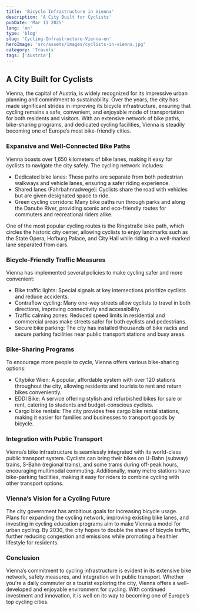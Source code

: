 ```yaml
---
title: 'Bicycle Infrastructure in Vienna'
description: 'A City Built for Cyclists'
pubDate: 'Mar 11 2025'
lang: 'en'
type: 'blog'
slug: 'Cycling-Infrastructure-Vienna-en'
heroImage: 'src/assets/images/cyclists-in-vienna.jpg'
category: 'Travels'
tags: ['Austria']
---
```


## A City Built for Cyclists

Vienna, the capital of Austria, is widely recognized for its impressive urban planning and commitment to sustainability. Over the years, the city has made significant strides in improving its bicycle infrastructure, ensuring that cycling remains a safe, convenient, and enjoyable mode of transportation for both residents and visitors. With an extensive network of bike paths, bike-sharing programs, and dedicated cycling facilities, Vienna is steadily becoming one of Europe’s most bike-friendly cities.

### Expansive and Well-Connected Bike Paths

Vienna boasts over 1,650 kilometers of bike lanes, making it easy for cyclists to navigate the city safely. The cycling network includes:

- Dedicated bike lanes: These paths are separate from both pedestrian walkways and vehicle lanes, ensuring a safer riding experience.
- Shared lanes (Fahrbahnradwege): Cyclists share the road with vehicles but are given designated space to ride.
- Green cycling corridors: Many bike paths run through parks and along the Danube River, providing scenic and eco-friendly routes for commuters and recreational riders alike.

One of the most popular cycling routes is the Ringstraße bike path, which circles the historic city center, allowing cyclists to enjoy landmarks such as the State Opera, Hofburg Palace, and City Hall while riding in a well-marked lane separated from cars.

### Bicycle-Friendly Traffic Measures

Vienna has implemented several policies to make cycling safer and more convenient:

- Bike traffic lights: Special signals at key intersections prioritize cyclists and reduce accidents.
- Contraflow cycling: Many one-way streets allow cyclists to travel in both directions, improving connectivity and accessibility.
- Traffic calming zones: Reduced speed limits in residential and commercial areas make streets safer for both cyclists and pedestrians.
- Secure bike parking: The city has installed thousands of bike racks and secure parking facilities near public transport stations and busy areas.

### Bike-Sharing Programs

To encourage more people to cycle, Vienna offers various bike-sharing options:

- Citybike Wien: A popular, affordable system with over 120 stations throughout the city, allowing residents and tourists to rent and return bikes conveniently.
- EDDI Bike: A service offering stylish and refurbished bikes for sale or rent, catering to students and budget-conscious cyclists.
- Cargo bike rentals: The city provides free cargo bike rental stations, making it easier for families and businesses to transport goods by bicycle.

### Integration with Public Transport

Vienna’s bike infrastructure is seamlessly integrated with its world-class public transport system. Cyclists can bring their bikes on U-Bahn (subway) trains, S-Bahn (regional trains), and some trams during off-peak hours, encouraging multimodal commuting. Additionally, many metro stations have bike-parking facilities, making it easy for riders to combine cycling with other transport options.

### Vienna’s Vision for a Cycling Future

The city government has ambitious goals for increasing bicycle usage. Plans for expanding the cycling network, improving existing bike lanes, and investing in cycling education programs aim to make Vienna a model for urban cycling. By 2030, the city hopes to double the share of bicycle traffic, further reducing congestion and emissions while promoting a healthier lifestyle for residents.

### Conclusion

Vienna’s commitment to cycling infrastructure is evident in its extensive bike network, safety measures, and integration with public transport. Whether you're a daily commuter or a tourist exploring the city, Vienna offers a well-developed and enjoyable environment for cycling. With continued investment and innovation, it is well on its way to becoming one of Europe’s top cycling cities.
